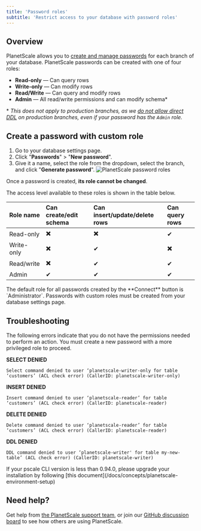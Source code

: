 ```yaml
---
title: 'Password roles'
subtitle: 'Restrict access to your database with password roles'
---
```


## Overview

PlanetScale allows you to [create and manage passwords](/docs/concepts/connection-strings) for each branch of your database. PlanetScale passwords can be created with one of four roles:

- **Read-only** &mdash; Can query rows
- **Write-only** &mdash; Can modify rows
- **Read/Write** &mdash; Can query and modify rows
- **Admin** &mdash; All read/write permissions and can modify schema*

\* *This does not apply to production branches, as we [do not allow direct DDL](/docs/learn/how-online-schema-change-tools-work) on production branches, even if your password has the `Admin` role.*
## Create a password with custom role

1. Go to your database settings page.
2. Click "**Passwords**" > "**New password**".
3. Give it a name, select the role from the dropdown, select the branch, and click "**Generate password**".
![PlanetScale password roles](/docs/img/docs/password_roles.png)

Once a password is created, **its role cannot be changed**.

The access level available to these roles is shown in the table below.

| Role name | Can create/edit schema | Can insert/update/delete rows | Can query rows |
|:---|:---|:---|:---|
| Read-only |✖️ | ✖️ | ✔  |
| Write-only | ✖️ | ✔ | ✖️  |
| Read/write | ✖️ | ✔ | ✔  |
| Admin | ✔ | ✔ | ✔ |

<InfoBlock type="note">
The default role for all passwords created by the **Connect** button is `Administrator`. Passwords with custom roles must be created from your database settings page.
</InfoBlock>

## Troubleshooting

The following errors indicate that you do not have the permissions needed to perform an action. You must create a new password with a more privileged role to proceed.

**SELECT DENIED**

`Select command denied to user ‘planetscale-writer-only for table ‘customers’ (ACL check error) (CallerID: planetscale-writer-only)`

**INSERT DENIED**

`Insert command denied to user ‘planetscale-reader’ for table ‘customers’ (ACL check error) (CallerID: planetscale-reader)`

**DELETE DENIED**

`Delete command denied to user ‘planetscale-reader’ for table ‘customers’ (ACL check error) (CallerID: planetscale-reader)`

**DDL DENIED**

`DDL command denied to user ‘planetscale-writer' for table my-new-table’ (ACL check error) (CallerID: planetscale-writer)`

<InfoBlock type="note">
If your pscale CLI version is less than 0.94.0, please upgrade your installation by following [this document](/docs/concepts/planetscale-environment-setup)
</InfoBlock>

## Need help?

Get help from [the PlanetScale support team](https://support.planetscale.com/), or join our [GitHub discussion board](https://github.com/planetscale/discussion/discussions) to see how others are using PlanetScale.
